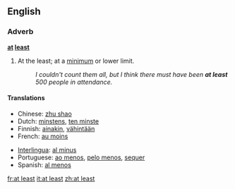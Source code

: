 ==English==
===Adverb===
'''[[at]] [[least]]'''
# At the least; at a [[minimum]] or lower limit.
#:''I couldn't count them all, but I think there must have been '''at least''' 500 people in attendance.''

====Translations====
{{top}}
*Chinese: [[zhu shao]]
*Dutch: [[minstens]], [[ten minste]]
*Finnish: [[ainakin]], [[vähintään]]
*French: [[au moins]]
{{mid}}
*[[Interlingua]]: [[al minus]]
*Portuguese: [[ao menos]], [[pelo menos]], [[sequer]]
*Spanish: [[al menos]]
{{bottom}}

[[fr:at least]]
[[it:at least]]
[[zh:at least]]